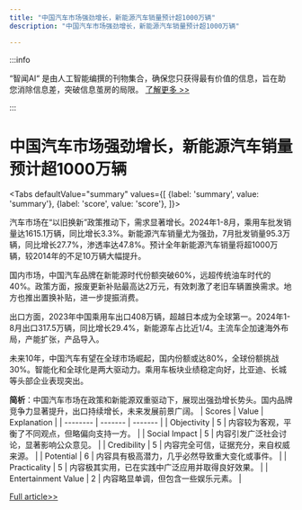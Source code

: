 ```yaml
---
title: "中国汽车市场强劲增长，新能源汽车销量预计超1000万辆"
description: "中国汽车市场强劲增长，新能源汽车销量预计超1000万辆"

---
```



:::info

“智闻AI“ 是由人工智能编撰的刊物集合，确保您只获得最有价值的信息，旨在助您消除信息差，突破信息茧房的局限。  [了解更多 >>](/)

:::

# 中国汽车市场强劲增长，新能源汽车销量预计超1000万辆


<Tabs
	defaultValue="summary"
	values={[
	{label: 'summary', value: 'summary'},
	{label: 'score', value: 'score'},
]}>
<TabItem value="summary">


汽车市场在“以旧换新”政策推动下，需求显著增长。2024年1-8月，乘用车批发销量达1615.1万辆，同比增长3.3%。新能源汽车销量尤为强劲，7月批发销量95.3万辆，同比增长27.7%，渗透率达47.8%。预计全年新能源汽车销量将超1000万辆，较2014年的不足10万辆大幅提升。

国内市场，中国汽车品牌在新能源时代份额突破60%，远超传统油车时代的40%。政策方面，报废更新补贴最高达2万元，有效刺激了老旧车辆置换需求。地方也推出置换补贴，进一步提振消费。

出口方面，2023年中国乘用车出口408万辆，超越日本成为全球第一。2024年1-8月出口317.5万辆，同比增长29.4%，新能源车占比近1/4。主流车企加速海外布局，产能扩张，产品导入。

未来10年，中国汽车有望在全球市场崛起，国内份额或达80%，全球份额挑战30%。智能化和全球化是两大驱动力。乘用车板块业绩稳定向好，比亚迪、长城等头部企业表现突出。

**简析**：中国汽车市场在政策和新能源双重驱动下，展现出强劲增长势头。国内品牌竞争力显著提升，出口持续增长，未来发展前景广阔。
</TabItem>
<TabItem value="score">
	| Scores     | Value   | Explanation |
	| -------- | ------- | ------- |
	| Objectivity  | 5    | 内容较为客观，平衡了不同观点，但略偏向支持一方。    |
	| Social Impact | 5     | 内容引发广泛社会讨论，显著影响公众意见。    |
	| Credibility    | 5    | 内容完全可信，证据充分，来自权威来源。    |
	| Potential    | 6    | 内容具有极高潜力，几乎必然导致重大变化或事件。    |
	| Practicality    | 5    | 内容极其实用，已在实践中广泛应用并取得良好效果。    |
	| Entertainment Value    | 2    | 内容略显单调，但包含一些娱乐元素。    |
</TabItem>
</Tabs>

[Full article>>](https://www.36kr.com/p/2956899256549000)
